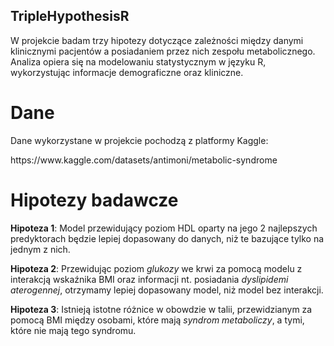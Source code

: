 ## TripleHypothesisR
W projekcie badam trzy hipotezy dotyczące zależności między danymi klinicznymi pacjentów a posiadaniem przez nich zespołu metabolicznego. Analiza opiera się na modelowaniu statystycznym w języku R, wykorzystując informacje demograficzne oraz kliniczne. 


# Dane
Dane wykorzystane w projekcie pochodzą z platformy Kaggle: 

https://www.kaggle.com/datasets/antimoni/metabolic-syndrome


# Hipotezy badawcze

**Hipoteza 1**: Model przewidujący poziom HDL oparty na jego 2 najlepszych predyktorach będzie lepiej dopasowany do danych, niż te bazujące tylko na jednym z nich.

**Hipoteza 2**: Przewidując poziom *glukozy* we krwi za pomocą modelu z interakcją wskaźnika BMI oraz informacji nt. posiadania *dyslipidemi aterogennej*, otrzymamy lepiej dopasowany model, niż model bez interakcji.

**Hipoteza 3**: Istnieją istotne różnice w obowdzie w talii, przewidzianym za pomocą BMI między osobami, które mają *syndrom metaboliczy*, a tymi, które nie mają tego syndromu.

